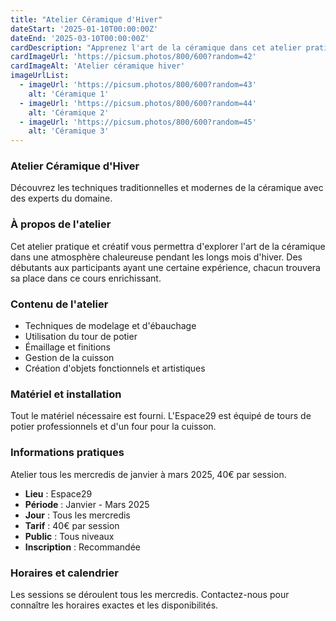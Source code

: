 ```yaml
---
title: "Atelier Céramique d'Hiver"
dateStart: '2025-01-10T00:00:00Z'
dateEnd: '2025-03-10T00:00:00Z'
cardDescription: "Apprenez l'art de la céramique dans cet atelier pratique et créatif pendant les mois d'hiver."
cardImageUrl: 'https://picsum.photos/800/600?random=42'
cardImageAlt: 'Atelier céramique hiver'
imageUrlList:
  - imageUrl: 'https://picsum.photos/800/600?random=43'
    alt: 'Céramique 1'
  - imageUrl: 'https://picsum.photos/800/600?random=44'
    alt: 'Céramique 2'
  - imageUrl: 'https://picsum.photos/800/600?random=45'
    alt: 'Céramique 3'
---
```


### Atelier Céramique d'Hiver

Découvrez les techniques traditionnelles et modernes de la céramique avec des experts du domaine.

### À propos de l'atelier

Cet atelier pratique et créatif vous permettra d'explorer l'art de la céramique dans une atmosphère chaleureuse pendant les longs mois d'hiver. Des débutants aux participants ayant une certaine expérience, chacun trouvera sa place dans ce cours enrichissant.

### Contenu de l'atelier

- Techniques de modelage et d'ébauchage
- Utilisation du tour de potier
- Émaillage et finitions
- Gestion de la cuisson
- Création d'objets fonctionnels et artistiques

### Matériel et installation

Tout le matériel nécessaire est fourni. L'Espace29 est équipé de tours de potier professionnels et d'un four pour la cuisson.

### Informations pratiques

Atelier tous les mercredis de janvier à mars 2025, 40€ par session.

- **Lieu** : Espace29
- **Période** : Janvier - Mars 2025
- **Jour** : Tous les mercredis
- **Tarif** : 40€ par session
- **Public** : Tous niveaux
- **Inscription** : Recommandée

### Horaires et calendrier

Les sessions se déroulent tous les mercredis. Contactez-nous pour connaître les horaires exactes et les disponibilités.
